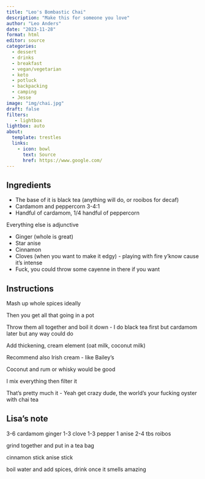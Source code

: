 ```yaml
---
title: "Leo's Bombastic Chai"
description: "Make this for someone you love"
author: "Leo Anders"
date: "2023-11-28"
format: html
editor: source
categories:
  - dessert
  - drinks
  - breakfast
  - vegan/vegetarian
  - keto
  - potluck
  - backpacking
  - camping
  - Jesse
image: "img/chai.jpg"
draft: false
filters:
   - lightbox
lightbox: auto
about:
  template: trestles
  links:
    - icon: bowl
      text: Source
      href: https://www.google.com/
---
```


## Ingredients

- The base of it is black tea (anything will do, or rooibos for decaf) 
- Cardamom and peppercorn 3-4:1 
- Handful of cardamom, 1/4 handful of peppercorn 

Everything else is adjunctive

- Ginger (whole is great)
- Star anise 
- Cinnamon 
- Cloves (when you want to make it edgy) - playing with fire y'know cause it's intense
- Fuck, you could throw some cayenne in there if you want 

## Instructions

Mash up whole spices ideally 

Then you get all that going in a pot 

Throw them all together and boil it down - I do black tea first but cardamom later but any way could do 

Add thickening, cream element (oat milk, coconut milk) 

Recommend also Irish cream - like Bailey's 

Coconut and rum or whisky would be good 

I mix everything then filter it 

That's pretty much it - Yeah get crazy dude, the world's your fucking oyster with chai tea 

## Lisa's note 

3-6 cardamom
ginger
1-3 clove
1-3 pepper 
1 anise
2-4 tbs roibos 

grind together and put in a tea bag

cinnamon stick
anise stick

boil water and add spices, drink once it smells amazing
